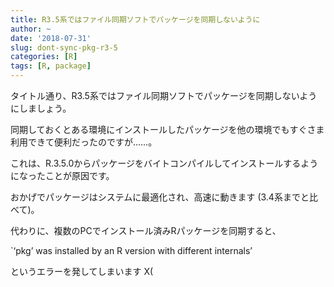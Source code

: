 ```yaml
---
title: R3.5系ではファイル同期ソフトでパッケージを同期しないように
author: ~
date: '2018-07-31'
slug: dont-sync-pkg-r3-5
categories: [R]
tags: [R, package]
---
```


タイトル通り、R3.5系ではファイル同期ソフトでパッケージを同期しないようにしましょう。  

同期しておくとある環境にインストールしたパッケージを他の環境でもすぐさま利用できて便利だったのですが……。

これは、R.3.5.0からパッケージをバイトコンパイルしてインストールするようになったことが原因です。  

おかげでパッケージはシステムに最適化され、高速に動きます (3.4系までと比べて)。  

代わりに、複数のPCでインストール済みRパッケージを同期すると、

`'pkg' was installed by an R version with different internals'

というエラーを発してしまいます X(
